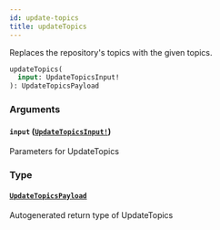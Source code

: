 ```yaml
---
id: update-topics
title: updateTopics
---
```


Replaces the repository's topics with the given topics.

```graphql
updateTopics(
  input: UpdateTopicsInput!
): UpdateTopicsPayload

```

### Arguments

#### `input` ([`UpdateTopicsInput!`](/docs/api/inputs/update-topics-input))

Parameters for UpdateTopics

### Type

#### [`UpdateTopicsPayload`](/docs/api/objects/update-topics-payload)

Autogenerated return type of UpdateTopics
